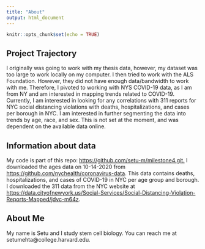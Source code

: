 ```yaml
---
title: "About"
output: html_document
---
```


```r
knitr::opts_chunk$set(echo = TRUE)
```

## Project Trajectory
I originally was going to work with my thesis data, however, my dataset was too large to work locally on my computer. I then tried to work with the ALS Foundation. However, they did not have enough data/bandwidth to work with me. Therefore, I pivoted to working with NYS COVID-19 data, as I am from NY and am interested in mapping trends related to COVID-19. Currently, I am interested in looking for any correlations with 311 reports for NYC social distancing violations with deaths, hospitalizations, and cases per borough in NYC. I am interested in further segmenting the data into trends by age, race, and sex. This is not set at the moment, and was dependent on the available data online.


## Information about data
My code is part of this repo: <https://github.com/setu-m/milestone4.git.>
I downloaded the ages data on 10-14-2020 from <https://github.com/nychealth/coronavirus-data>. This data contains deaths, hospitalizations, and cases of COVID-19 in NYC per age group and borough. I downloaded the 311 data from the NYC website at <https://data.cityofnewyork.us/Social-Services/Social-Distancing-Violation-Reports-Mapped/jdvc-m64z>. 

## About Me
My name is Setu and I study stem cell biology. You can reach me at setumehta@college.harvard.edu.